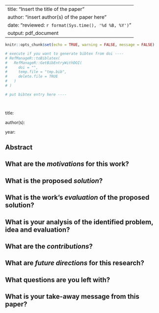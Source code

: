 
---
title: "Insert the title of the paper"
author: "insert author(s) of the paper here"
date: "reviewed: `r format(Sys.time(), '%d %B, %Y')`"
output: pdf_document
---

```r

knitr::opts_chunk$set(echo = TRUE, warning = FALSE, message = FALSE)

# execute if you want to generate bibtex from doi ----
# RefManageR::toBiblatex(
#   RefManageR::GetBibEntryWithDOI(
#     doi = "", 
#     temp.file = "tmp.bib", 
#     delete.file = TRUE
#   )
# )

```

```bibtex

# put bibtex entry here ----

 

```

title: <!--insert title-->

author(s): <!--insert author names-->

year: <!--insert publication year-->

## Abstract

> <!--insert abstract--> 


## What are the *motivations* for this work?

<!--your text-->

## What is the proposed *solution*?

<!--your text-->

## What is the work's *evaluation* of the proposed solution?

<!--your text-->

## What is your analysis of the identified problem, idea and evaluation?

<!--your text-->

## What are the *contributions*?

<!--your text-->

## What are *future directions* for this research?

<!--your text-->

## What questions are you left with?

<!--your text-->

## What is your take-away message from this paper?

<!--your text-->


